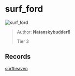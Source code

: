 
# surf_ford

![surf_ford](https://raw.githubusercontent.com/Sayt123/SurfMapPics/Maps-and-bonuses/csgo/surf_ford.jpg)

> Author: **Natanskybudder8**
>
> Tier 3

## Records

[surfheaven](https://surfheaven.eu/map/surf_ford)
